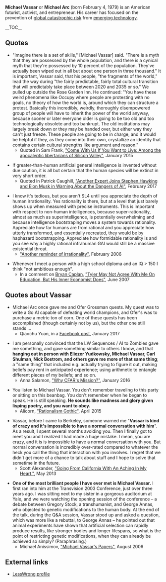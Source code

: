 '''Michael Vassar''' or '''Michael Arc''' (born February 4, 1979) is an American futurist, activist, and entrepreneur. His career has focused on the prevention of [[wikipedia:Global catastrophic risk|global catastrophic risk]] from [[wikipedia:Emerging technologies|emerging technology]].

__TOC__

==Quotes==

* "Imagine there is a set of skills," [Michael Vassar] said. "There is a myth that they are possessed by the whole population, and there is a cynical myth that they're possessed by 10 percent of the population. They've actually been wiped out in all but about one person in three thousand." It is important, Vassar said, that his people, "the fragments of the world," lead the way during "the fairly predictable, fairly total cultural transition that will predictably take place between 2020 and 2035 or so." We pulled up outside the Rose Garden Inn. He continued: "You have these weird phenomena like Occupy where people are protesting with no goals, no theory of how the world is, around which they can structure a protest. Basically this incredibly, weirdly, thoroughly disempowered group of people will have to inherit the power of the world anyway, because sooner or later everyone older is going to be too old and too technologically obsolete and too bankrupt. The old institutions may largely break down or they may be handed over, but either way they can't just freeze. These people are going to be in charge, and it would be helpful if they, as they come into their own, crystallize an identity that contains certain cultural strengths like argument and reason."
** Quoted in Sam Frank, [https://harpers.org/archive/2015/01/come-with-us-if-you-want-to-live/5/ "Come With Us If You Want to Live: Among the apocalyptic libertarians of Silicon Valley"], January 2015

* If greater-than-human artificial general intelligence is invented without due caution, it is all but certain that the human species will be extinct in very short order.
** Quoted in Patrick Caughill, [https://futurism.com/2-expert-thinks-ai-will-undoubtably-wipe-out-humanity/ "Another Expert Joins Stephen Hawking and Elon Musk in Warning About the Dangers of AI"], February 2017

* I know it's tedious, but you aren't SL4 until you appreciate the depth of human irrationality. Yes rationality is there, but at a level that just barely shows up when measured with precise instruments. This is important with respect to non-human intelligences, because super-rationality, almost as much as superintelligence, is potentially overwhelming and because intelligence bootstraping moves a system towards rationality. Appreciate how far humans are from rational and you appreciate how utterly transformed, and essentially recreated, they would be by haphazard bootstrapping. Appreciate how formidable rationality is and you see why a highly rational infrahuman GAI would still be a massive existential threat.
** [http://sl4.org/archive/0602/14276.html "Another reminder of irrationality"], February 2006

* Whenever I meet a person with a high school diploma and an IQ > 150 I think "not ambitious enough".
** In a comment on [[wikipedia:Bryan Caplan|Bryan Caplan]], [http://econlog.econlib.org/archives/2007/06/tyler_may_not_a.html#26346 "Tyler May Not Agree With Me On Education, But His Inner Economist Does"], June 2007

==Quotes about Vassar==

* Michael Arc once gave me and Ofer Grossman quests. My quest was to write a Go AI capable of defeating world champions, and Ofer's was to purchase a metric ton of corn. One of these quests has been accomplished (though certainly not by us), but the other one still stands&nbsp;&hellip;
** Qiaochu Yuan, in a [https://www.facebook.com/qiaochu/posts/10154105311135811 Facebook post], January 2017

* I am personally convinced that the LW Sequences / AI to Zombies gave me something, and gave something similar to others I know, and that '''hanging out in person with Eliezer Yudkowsky, Michael Vassar, Carl Shulman, Nick Bostrom, and others gave me more of that same thing'''; a "same thing" that included e.g. actually trying to figure it out, making beliefs pay rent in anticipated experience; using arithmetic to entangle different pieces of my beliefs; and so on.
** Anna Salamon, [http://lesswrong.com/lw/n4e/why_cfars_mission/ "Why CFAR's Mission?"], January 2016

* You listen to Michael Vassar. You don't remember traveling to this party or sitting on this beanbag. You don't remember when he began to speak. He is still speaking. '''He sounds like madness and glory given lisping poetry, and you want to obey.'''
** Alicorn, [http://luminousalicorn.tumblr.com/post/115832211805/rationalism-gothic "Rationalism Gothic"], April 2015

* Vassar, before I came to Berkeley, someone warned me "'''Vassar is kind of crazy and it's impossible to have a normal conversation with him'''". As a result, I spent several months avoiding you. Then I finally got to meet you and I realized I had made a huge mistake. I mean, you are crazy, and it is is impossible to have a normal conversation with you. But normal conversation is incredibly over-rated compared to whatever the heck you call the thing that interaction with you involves. I regret that we didn't get more of a chance to talk about stuff and I hope to solve that sometime in the future.
** Scott Alexander, [http://slatestarcodex.com/2013/05/24/going-from-california-with-an-aching-in-my-heart/ "Going From California With An Aching In My Heart."], May 2013

* '''One of the most brilliant people I have ever met is Michael Vassar.''' I first ran into him at the Transvision 2003 Conference, just over three years ago. I was sitting next to my sister in a gorgeous auditorium at Yale, and we were watching the opening session of the conference&nbsp;&ndash; a debate between Gregory Stock, a transhumanist, and George Annas, who objected to genetic modifications to the human body. At the end of the talk, during the Q&A session, Vassar stood up and asked a question, which was more like a rebuttal, to George Annas&nbsp;&ndash; he pointed out that animal experiments have shown that artificial selection can rapidly produce results, like stronger bodies and longer lifespans, so what is the point of restricting genetic modifications, when they can already be achieved so simply? (Paraphrasing.)
** Michael Anissimov, [https://web.archive.org/web/20090119095012/http://acceleratingfuture.com/michael/blog/2006/08/michael-vassars-papers/ "Michael Vassar's Papers"], August 2006

==External links==

* [http://lesswrong.com/user/MichaelVassar/overview/ LessWrong profile]

{{Wikipedia}}

{{DEFAULTSORT:Vassar, Michael}}

